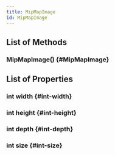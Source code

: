 ```yaml
---
title: MipMapImage
id: MipMapImage
---
```


## List of Methods

### MipMapImage() {#MipMapImage}

## List of Properties

### int width {#int-width}

### int height {#int-height}

### int depth {#int-depth}

### int size {#int-size}

